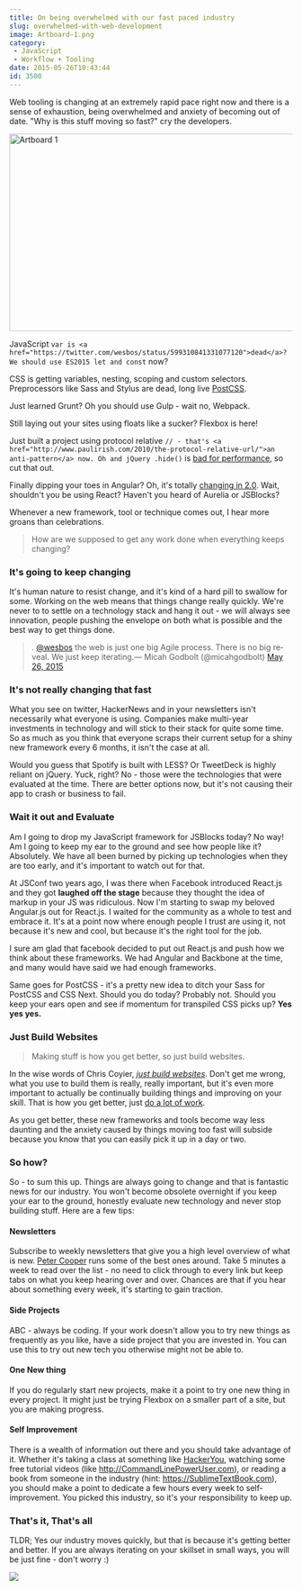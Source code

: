 ```yaml
---
title: On being overwhelmed with our fast paced industry
slug: overwhelmed-with-web-development
image: Artboard-1.png
category:
 - JavaScript
 - Workflow + Tooling
date: 2015-05-26T10:43:44
id: 3500
---
```


Web tooling is changing at an extremely rapid pace right now and there is a sense of exhaustion, being overwhelmed and anxiety of becoming out of date. "Why is this stuff moving so fast?" cry the developers.

<img src="Artboard-1-650x356.png" alt="Artboard 1" width="640" height="351" class="aligncenter size-large wp-image-3503" />

JavaScript `var is <a href="https://twitter.com/wesbos/status/599310841331077120">dead</a>? We should use ES2015 let and const` now?

CSS is getting variables, nesting, scoping and custom selectors. Preprocessors like Sass and Stylus are dead, long live <a href="https://github.com/postcss/postcss">PostCSS</a>.

Just learned Grunt? Oh you should use Gulp - wait no, Webpack.

Still laying out your sites using floats like a sucker? Flexbox is here!

Just built a project using protocol relative `// - that's <a href="http://www.paulirish.com/2010/the-protocol-relative-url/">an anti-pattern</a> now. Oh and jQuery .hide()` is <a href="https://github.com/jquery/jquery.com/issues/88">bad for performance</a>, so cut that out.

Finally dipping your toes in Angular? Oh, it's totally <a href="http://www.intridea.com/blog/2015/3/24/angularjs-2-0-crazy-like-a-fox">changing in 2.0</a>. Wait, shouldn't you be using React? Haven't you heard of Aurelia or JSBlocks?

Whenever a new framework, tool or technique comes out, I hear more groans than celebrations.

<blockquote>
  How are we supposed to get any work done when everything keeps changing?
</blockquote>

<h3>It's going to keep changing</h3>

It's human nature to resist change, and it's kind of a hard pill to swallow for some. Working on the web means that things change really quickly. We're never to to settle on a technology stack and hang it out - we will always see innovation, people pushing the envelope on both what is possible and the best way to get things done.

<blockquote class="twitter-tweet" lang="en">. <a href="https://twitter.com/wesbos">@wesbos</a> the web is just one big Agile process. There is no big reveal. We just keep iterating.— Micah Godbolt (@micahgodbolt) <a href="https://twitter.com/micahgodbolt/status/603190108766937088">May 26, 2015</a></blockquote>

<h3>It's not really changing that fast</h3>

What you see on twitter, HackerNews and in your newsletters isn't necessarily what everyone is using. Companies make multi-year investments in technology and will stick to their stack for quite some time. So as much as you think that everyone scraps their current setup for a shiny new framework every 6 months, it isn't the case at all.

Would you guess that Spotify is built with LESS? Or TweetDeck is highly reliant on jQuery. Yuck, right? No - those were the technologies that were evaluated at the time. There are better options now, but it's not causing their app to crash or business to fail.

<h3>Wait it out and Evaluate</h3>

Am I going to drop my JavaScript framework for JSBlocks today? No way! Am I going to keep my ear to the ground and see how people like it? Absolutely. We have all been burned by picking up technologies when they are too early, and it's important to watch out for that.

At JSConf two years ago, I was there when Facebook introduced React.js and they got **laughed off the stage** because they thought the idea of markup in your JS was ridiculous. Now I'm starting to swap my beloved Angular.js out for React.js. I waited for the community as a whole to test and embrace it. It's at a point now where enough people I trust are using it, not because it's new and cool, but because it's the right tool for the job.

I sure am glad that facebook decided to put out React.js and push how we think about these frameworks. We had Angular and Backbone at the time, and many would have said we had enough frameworks.

Same goes for PostCSS - it's a pretty new idea to ditch your Sass for PostCSS and CSS Next. Should you do today? Probably not. Should you keep your ears open and see if momentum for transpiled CSS picks up? **Yes yes yes.**

<h3>Just Build Websites</h3>

<blockquote>
  Making stuff is how you get better, so just build websites.
</blockquote>

In the wise words of Chris Coyier, <em><a href="http://justbuildwebsites.com/">just build websites</a></em>. Don't get me wrong, what you use to build them is really, really important, but it's even more important to actually be continually building things and improving on your skill. That is how you get better, just <a href="https://vimeo.com/85040589">do a lot of work</a>.

As you get better, these new frameworks and tools become way less daunting and the anxiety caused by things moving too fast will subside because you know that you can easily pick it up in a day or two.

<h3>So how?</h3>

So - to sum this up. Things are always going to change and that is fantastic news for our industry. You won't become obsolete overnight if you keep your ear to the ground, honestly evaluate new technology and never stop building stuff. Here are a few tips:

<h4>Newsletters</h4>

Subscribe to weekly newsletters that give you a high level overview of what is new. <a href="https://cooperpress.com/">Peter Cooper</a> runs some of the best ones around. Take 5 minutes a week to read over the list - no need to click through to every link but keep tabs on what you keep hearing over and over. Chances are that if you hear about something every week, it's starting to gain traction.

<h4>Side Projects</h4>

ABC - always be coding. If your work doesn't allow you to try new things as frequently as you like, have a side project that you are invested in. You can use this to try out new tech you otherwise might not be able to.

<h4>One New thing</h4>

If you do regularly start new projects, make it a point to try one new thing in every project. It might just be trying Flexbox on a smaller part of a site, but you are making progress.

<h4>Self Improvement</h4>

There is a wealth of information out there and you should take advantage of it. Whether it's taking a class at something like <a href="http://hackeryou.com">HackerYou</a>, watching some free tutorial videos (like <a href="http://CommandLinePowerUser.com">http://CommandLinePowerUser.com</a>), or reading a book from someone in the industry (hint: <a href="https://SublimeTextBook.com">https://SublimeTextBook.com</a>), you should make a point to dedicate a few hours every week to self-improvement. You picked this industry, so it's your responsibility to keep up.

<h3>That's it, That's all</h3>

TLDR; Yes our industry moves quickly, but that is because it's getting better and better. If you are always iterating on your skillset in small ways, you will be just fine - don't worry :)

<a href="https://sublimetextbook.com/?utm_source=overwhelmed&utm_medium=banner&utm_campaign=product"><img src="facebook-share2.png" /></a>